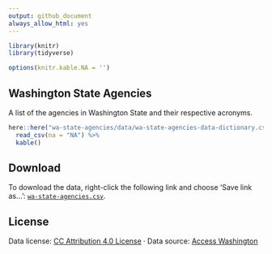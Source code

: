 ```yaml
---
output: github_document
always_allow_html: yes
---
```


```r


library(knitr)
library(tidyverse)

options(knitr.kable.NA = '')
```


## Washington State Agencies

A list of the agencies in Washington State and their respective acronyms.


```r
here::here("wa-state-agencies/data/wa-state-agencies-data-dictionary.csv") %>% 
  read_csv(na = "NA") %>% 
  kable()
```

## Download

To download the data, right-click the following link and choose 'Save link as...': [`wa-state-agencies.csv`](https://raw.githubusercontent.com/tiernanmartin/datasets/master/wa-state-agencies/data/wa-state-agencies.csv).

## License

Data license: [CC Attribution 4.0 License](http://creativecommons.org/licenses/by/4.0/) · Data source: [Access Washington](https://access.wa.gov/agency.html) 